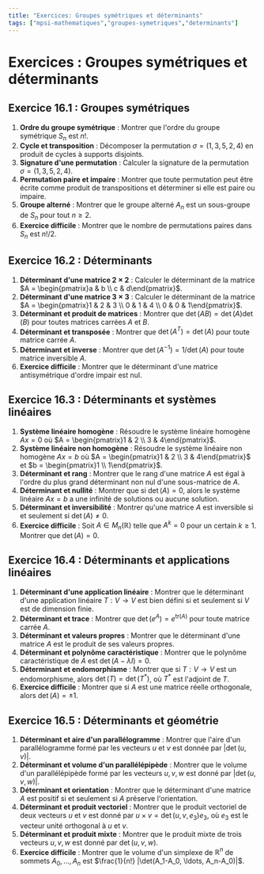 ```yaml
---
title: "Exercices: Groupes symétriques et déterminants"
tags: ["mpsi-mathematiques","groupes-symetriques","determinants"]
---
```


# Exercices : Groupes symétriques et déterminants

## Exercice 16.1 : Groupes symétriques

1. **Ordre du groupe symétrique** : Montrer que l'ordre du groupe symétrique $S_n$ est $n!$.
2. **Cycle et transposition** : Décomposer la permutation $\sigma = (1,3,5,2,4)$ en produit de cycles à supports disjoints.
3. **Signature d'une permutation** : Calculer la signature de la permutation $\sigma = (1,3,5,2,4)$.
4. **Permutation paire et impaire** : Montrer que toute permutation peut être écrite comme produit de transpositions et déterminer si elle est paire ou impaire.
5. **Groupe alterné** : Montrer que le groupe alterné $A_n$ est un sous-groupe de $S_n$ pour tout $n \geq 2$.
6. **Exercice difficile** : Montrer que le nombre de permutations paires dans $S_n$ est $n!/2$.

## Exercice 16.2 : Déterminants

1. **Déterminant d'une matrice $2 \times 2$** : Calculer le déterminant de la matrice $A = \begin{pmatrix}a & b \\ c & d\end{pmatrix}$.
2. **Déterminant d'une matrice $3 \times 3$** : Calculer le déterminant de la matrice $A = \begin{pmatrix}1 & 2 & 3 \\ 0 & 1 & 4 \\ 0 & 0 & 1\end{pmatrix}$.
3. **Déterminant et produit de matrices** : Montrer que $\det(AB) = \det(A)\det(B)$ pour toutes matrices carrées $A$ et $B$.
4. **Déterminant et transposée** : Montrer que $\det(A^T) = \det(A)$ pour toute matrice carrée $A$.
5. **Déterminant et inverse** : Montrer que $\det(A^{-1}) = 1/\det(A)$ pour toute matrice inversible $A$.
6. **Exercice difficile** : Montrer que le déterminant d'une matrice antisymétrique d'ordre impair est nul.

## Exercice 16.3 : Déterminants et systèmes linéaires

1. **Système linéaire homogène** : Résoudre le système linéaire homogène $Ax = 0$ où $A = \begin{pmatrix}1 & 2 \\ 3 & 4\end{pmatrix}$.
2. **Système linéaire non homogène** : Résoudre le système linéaire non homogène $Ax = b$ où $A = \begin{pmatrix}1 & 2 \\ 3 & 4\end{pmatrix}$ et $b = \begin{pmatrix}1 \\ 1\end{pmatrix}$.
3. **Déterminant et rang** : Montrer que le rang d'une matrice $A$ est égal à l'ordre du plus grand déterminant non nul d'une sous-matrice de $A$.
4. **Déterminant et nullité** : Montrer que si $\det(A) = 0$, alors le système linéaire $Ax = b$ a une infinité de solutions ou aucune solution.
5. **Déterminant et inversibilité** : Montrer qu'une matrice $A$ est inversible si et seulement si $\det(A) \neq 0$.
6. **Exercice difficile** : Soit $A \in M_n(\mathbb{R})$ telle que $A^k = 0$ pour un certain $k \geq 1$. Montrer que $\det(A) = 0$.

## Exercice 16.4 : Déterminants et applications linéaires

1. **Déterminant d'une application linéaire** : Montrer que le déterminant d'une application linéaire $T : V \to V$ est bien défini si et seulement si $V$ est de dimension finie.
2. **Déterminant et trace** : Montrer que $\det(e^A) = e^{\mathrm{tr}(A)}$ pour toute matrice carrée $A$.
3. **Déterminant et valeurs propres** : Montrer que le déterminant d'une matrice $A$ est le produit de ses valeurs propres.
4. **Déterminant et polynôme caractéristique** : Montrer que le polynôme caractéristique de $A$ est $\det(A - \lambda I) = 0$.
5. **Déterminant et endomorphisme** : Montrer que si $T : V \to V$ est un endomorphisme, alors $\det(T) = \det(T^*)$, où $T^*$ est l'adjoint de $T$.
6. **Exercice difficile** : Montrer que si $A$ est une matrice réelle orthogonale, alors $\det(A) = \pm 1$.

## Exercice 16.5 : Déterminants et géométrie

1. **Déterminant et aire d'un parallélogramme** : Montrer que l'aire d'un parallélogramme formé par les vecteurs $u$ et $v$ est donnée par $|\det(u, v)|$.
2. **Déterminant et volume d'un parallélépipède** : Montrer que le volume d'un parallélépipède formé par les vecteurs $u, v, w$ est donné par $|\det(u, v, w)|$.
3. **Déterminant et orientation** : Montrer que le déterminant d'une matrice $A$ est positif si et seulement si $A$ préserve l'orientation.
4. **Déterminant et produit vectoriel** : Montrer que le produit vectoriel de deux vecteurs $u$ et $v$ est donné par $u \times v = \det(u, v, e_3) e_3$, où $e_3$ est le vecteur unité orthogonal à $u$ et $v$.
5. **Déterminant et produit mixte** : Montrer que le produit mixte de trois vecteurs $u, v, w$ est donné par $\det(u, v, w)$.
6. **Exercice difficile** : Montrer que le volume d'un simplexe de $\mathbb{R}^n$ de sommets $A_0, \ldots, A_n$ est $\frac{1}{n!} |\det(A_1-A_0, \ldots, A_n-A_0)|$.
